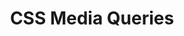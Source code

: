 ---
id: "web_hard_mc_012"
questionType: "MULTIPLE_CHOICE"
title: "CSS Media Queries"
description: "Which media query targets screens wider than 768px?"
difficulty: "HARD"
category: "Web Development"
options:
  - "@media screen and (max-width: 768px)"
  - "@media screen and (min-width: 768px)"
  - "@media screen and (width: 768px)"
  - "@media screen and (min-height: 768px)"
correctAnswer: 1
---